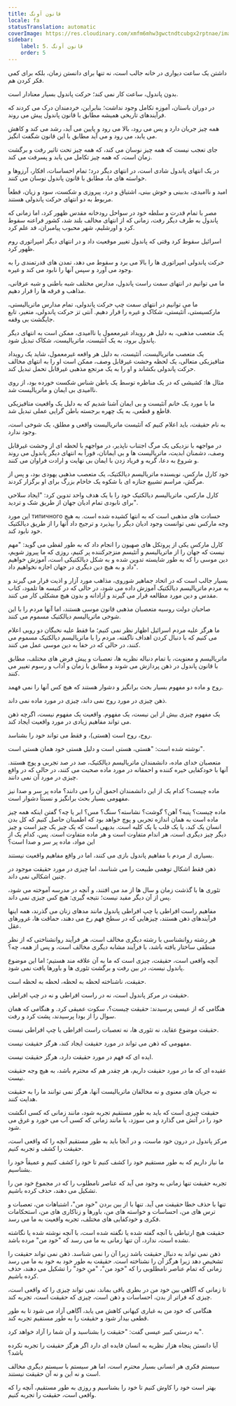 ```yaml
---
title: قانون آونگ
locale: fa
statusTranslation: automatic
coverImage: https://res.cloudinary.com/xmfm6mhw3gwctndtcubgx2rptnae/image/upload/v1741354419/small_cover_la_gran_rebelion_28716e29d2.webp
sidebar:
    label: 5. قانون آونگ
    order: 5
---
```

داشتن یک ساعت دیواری در خانه جالب است، نه تنها برای دانستن زمان، بلکه برای کمی فکر کردن هم.

بدون پاندول، ساعت کار نمی کند؛ حرکت پاندول بسیار معنادار است.

در دوران باستان، آموزه تکامل وجود نداشت؛ بنابراین، خردمندان درک می کردند که فرآیندهای تاریخی همیشه مطابق با قانون پاندول پیش می روند.

همه چیز جریان دارد و پس می رود، بالا می رود و پایین می آید، رشد می کند و کاهش می یابد، می رود و می آید مطابق با این قانون شگفت انگیز.

جای تعجب نیست که همه چیز نوسان می کند، که همه چیز تحت تاثیر رفت و برگشت زمان است، که همه چیز تکامل می یابد و پسرفت می کند.

در یک انتهای پاندول شادی است، در انتهای دیگر درد؛ تمام احساسات، افکار، آرزوها و خواسته های ما، مطابق با قانون پاندول نوسان می کنند.

امید و ناامیدی، بدبینی و خوش بینی، اشتیاق و درد، پیروزی و شکست، سود و زیان، قطعاً مربوط به دو انتهای حرکت پاندولی هستند.

مصر با تمام قدرت و سلطه خود در سواحل رودخانه مقدس ظهور کرد، اما زمانی که پاندول به طرف دیگر رفت، زمانی که از انتهای مخالف بلند شد، کشور فراعنه سقوط کرد و اورشلیم، شهر محبوب پیامبران، قد علم کرد.

اسرائیل سقوط کرد وقتی که پاندول تغییر موقعیت داد و در انتهای دیگر امپراتوری روم ظهور کرد.

حرکت پاندولی امپراتوری ها را بالا می برد و سقوط می دهد، تمدن های قدرتمندی را به وجود می آورد و سپس آنها را نابود می کند و غیره.

ما می توانیم در انتهای سمت راست پاندول، مدارس مختلف شبه باطنی و شبه عرفانی، مذاهب و فرقه ها را قرار دهیم.

ما می توانیم در انتهای سمت چپ حرکت پاندولی، تمام مدارس ماتریالیستی، مارکسیستی، آتئیستی، شکاک و غیره را قرار دهیم. آنتی تز حرکت پاندولی، متغیر، تابع جایگشت بی وقفه.

یک متعصب مذهبی، به دلیل هر رویداد غیرمعمول یا ناامیدی، ممکن است به انتهای دیگر پاندول برود، به یک آتئیست، ماتریالیست، شکاک تبدیل شود.

یک متعصب ماتریالیست، آتئیست، به دلیل هر واقعه غیرمعمول، شاید یک رویداد متافیزیکی متعالی، یک لحظه وحشت غیرقابل وصف، ممکن است او را به انتهای مخالف حرکت پاندولی بکشاند و او را به یک مرتجع مذهبی غیرقابل تحمل تبدیل کند.

مثال ها: کشیشی که در یک مناظره توسط یک باطن شناس شکست خورده بود، از روی ناامیدی بی ایمان و ماتریالیست شد.

ما با مورد یک خانم آتئیست و بی ایمان آشنا شدیم که به دلیل یک واقعیت متافیزیکی قاطع و قطعی، به یک چهره برجسته باطن گرایی عملی تبدیل شد.

به نام حقیقت، باید اعلام کنیم که آتئیست ماتریالیست واقعی و مطلق، یک شوخی است، وجود ندارد.

در مواجهه با نزدیکی یک مرگ اجتناب ناپذیر، در مواجهه با لحظه ای از وحشت غیرقابل وصف، دشمنان ابدیت، ماتریالیست ها و بی ایمانان، فوراً به انتهای دیگر پاندول می روند و شروع به دعا، گریه و فریاد زدن با ایمان بی نهایت و ارادت فراوان می کنند.

خود کارل مارکس، نویسنده ماتریالیسم دیالکتیک، یک متعصب مذهبی یهودی بود، و پس از مرگش، مراسم تشییع جنازه ای با شکوه یک خاخام بزرگ برای او برگزار کردند.

کارل مارکس، ماتریالیسم دیالکتیک خود را با یک هدف واحد تدوین کرد: "ایجاد سلاحی برای نابودی تمام ادیان جهان از طریق شک و تردید".

این مورد типичного حسادت های مذهبی است که به انتها کشیده شده است. به هیچ وجه مارکس نمی توانست وجود ادیان دیگر را بپذیرد و ترجیح داد آنها را از طریق دیالکتیک خود نابود کند.

کارل مارکس یکی از پروتکل های صهیون را انجام داد که به طور لفظی می گوید: "مهم نیست که جهان را از ماتریالیسم و ​​آتئیسم منزجرکننده پر کنیم، روزی که ما پیروز شویم، دین موسی را که به طور شایسته تدوین شده و به شکل دیالکتیکی است، آموزش خواهیم داد و به هیچ دین دیگری در جهان اجازه نخواهیم داد".

بسیار جالب است که در اتحاد جماهیر شوروی، مذاهب مورد آزار و اذیت قرار می گیرند و به مردم ماتریالیسم دیالکتیک آموزش داده می شود، در حالی که در کنیسه ها تلمود، کتاب مقدس و دین مورد مطالعه قرار می گیرند و آزادانه و بدون هیچ مشکلی کار می کنند.

صاحبان دولت روسیه متعصبان مذهبی قانون موسی هستند، اما آنها مردم را با این شوخی ماتریالیسم دیالکتیک مسموم می کنند.

ما هرگز علیه مردم اسرائیل اظهار نظر نمی کنیم؛ ما فقط علیه نخبگان دو رویی اعلام می کنیم که با دنبال کردن اهداف ناگفته، مردم را با ماتریالیسم دیالکتیک مسموم می کنند، در حالی که در خفا به دین موسی عمل می کنند.

ماتریالیسم و ​​معنویت، با تمام دنباله نظریه ها، تعصبات و پیش فرض های مختلف، مطابق با قانون پاندول در ذهن پردازش می شوند و مطابق با زمان و آداب و رسوم تغییر می کنند.

روح و ماده دو مفهوم بسیار بحث برانگیز و دشوار هستند که هیچ کس آنها را نمی فهمد.

ذهن چیزی در مورد روح نمی داند، چیزی در مورد ماده نمی داند.

یک مفهوم چیزی بیش از این نیست، یک مفهوم. واقعیت یک مفهوم نیست، اگرچه ذهن می تواند مفاهیم زیادی در مورد واقعیت ایجاد کند.

روح، روح است (هستی)، و فقط می تواند خود را بشناسد.

نوشته شده است: "هستی، هستی است و دلیل هستی خود همان هستی است".

متعصبان خدای ماده، دانشمندان ماتریالیسم دیالکتیک، صد در صد تجربی و پوچ هستند. آنها با خودکفایی خیره کننده و احمقانه در مورد ماده صحبت می کنند، در حالی که در واقع چیزی در مورد آن نمی دانند.

ماده چیست؟ کدام یک از این دانشمندان احمق آن را می دانند؟ ماده پر سر و صدا نیز مفهومی بسیار بحث برانگیز و نسبتاً دشوار است.

ماده چیست؟ پنبه؟ آهن؟ گوشت؟ نشاسته؟ سنگ؟ مس؟ ابر یا چه؟ گفتن اینکه همه چیز ماده است به همان اندازه تجربی و پوچ خواهد بود که اطمینان حاصل کنیم که کل بدن انسان یک کبد، یا یک قلب یا یک کلیه است. بدیهی است که یک چیز یک چیز است و چیز دیگر چیز دیگری است، هر اندام متفاوت است و هر ماده متفاوت است. پس، کدام یک از این مواد، ماده پر سر و صدا است؟

بسیاری از مردم با مفاهیم پاندول بازی می کنند، اما در واقع مفاهیم واقعیت نیستند.

ذهن فقط اشکال توهمی طبیعت را می شناسد، اما چیزی در مورد حقیقت موجود در چنین اشکالی نمی داند.

تئوری ها با گذشت زمان و سال ها از مد می افتند، و آنچه در مدرسه آموخته می شود، پس از آن دیگر مفید نیست؛ نتیجه گیری: هیچ کس چیزی نمی داند.

مفاهیم راست افراطی یا چپ افراطی پاندول مانند مدهای زنان می گذرند، همه اینها فرآیندهای ذهن هستند، چیزهایی که در سطح فهم رخ می دهند، حماقت ها، غرورهای عقل.

هر رشته روانشناسی با رشته دیگری مخالف است، هر فرآیند روانشناختی که از نظر منطقی ساختار یافته باشد، با فرآیند مشابه دیگری مخالف است، و پس از همه، چه؟

آنچه واقعی است، حقیقت، چیزی است که ما به آن علاقه مند هستیم؛ اما این موضوع پاندول نیست، در بین رفت و برگشت تئوری ها و باورها یافت نمی شود.

حقیقت، ناشناخته لحظه به لحظه، لحظه به لحظه است.

حقیقت در مرکز پاندول است، نه در راست افراطی و نه در چپ افراطی.

هنگامی که از عیسی پرسیدند: حقیقت چیست؟، سکوت عمیقی کرد. و هنگامی که همان سوال را از بودا پرسیدند، پشت کرد و رفت.

حقیقت موضوع عقاید، نه تئوری ها، نه تعصبات راست افراطی یا چپ افراطی نیست.

مفهومی که ذهن می تواند در مورد حقیقت ایجاد کند، هرگز حقیقت نیست.

ایده ای که فهم در مورد حقیقت دارد، هرگز حقیقت نیست.

عقیده ای که ما در مورد حقیقت داریم، هر چقدر هم که محترم باشد، به هیچ وجه حقیقت نیست.

نه جریان های معنوی و نه مخالفان ماتریالیست آنها، هرگز نمی توانند ما را به حقیقت هدایت کنند.

حقیقت چیزی است که باید به طور مستقیم تجربه شود، مانند زمانی که کسی انگشت خود را در آتش می گذارد و می سوزد، یا مانند زمانی که کسی آب می خورد و غرق می شود.

مرکز پاندول در درون خود ماست، و در آنجا باید به طور مستقیم آنچه را که واقعی است، حقیقت را کشف و تجربه کنیم.

ما نیاز داریم که به طور مستقیم خود را کشف کنیم تا خود را کشف کنیم و عمیقاً خود را بشناسیم.

تجربه حقیقت تنها زمانی به وجود می آید که عناصر نامطلوب را که در مجموع خود من را تشکیل می دهند، حذف کرده باشیم.

تنها با حذف خطا حقیقت می آید. تنها با از بین بردن "خود من"، اشتباهات من، تعصبات و ترس های من، احساسات و خواسته های من، باورها و زناکاری های من، استحکامات فکری و خودکفایی های مختلف، تجربه واقعیت به ما می رسد.

حقیقت هیچ ارتباطی با آنچه گفته شده یا نگفته شده است، با آنچه نوشته شده یا نگاشته نشده است، ندارد، آن تنها زمانی به ما می رسد که "خود من" مرده باشد.

ذهن نمی تواند به دنبال حقیقت باشد زیرا آن را نمی شناسد. ذهن نمی تواند حقیقت را تشخیص دهد زیرا هرگز آن را نشناخته است. حقیقت به طور خود به خود به ما می رسد زمانی که تمام عناصر نامطلوبی را که "خود من"، "منِ خود" را تشکیل می دهند، حذف کرده باشیم.

تا زمانی که آگاهی بین خود من در بطری باقی بماند، نمی تواند چیزی را که واقعی است، چیزی که فراتر از بدن، احساسات و ذهن است، چیزی که حقیقت است، تجربه کند.

هنگامی که خود من به غباری کیهانی کاهش می یابد، آگاهی آزاد می شود تا به طور قطعی بیدار شود و حقیقت را به طور مستقیم تجربه کند.

به درستی کبیر عیسی گفت: "حقیقت را بشناسید و آن شما را آزاد خواهد کرد".

آیا دانستن پنجاه هزار نظریه به انسان فایده ای دارد اگر هرگز حقیقت را تجربه نکرده باشد؟

سیستم فکری هر انسانی بسیار محترم است، اما هر سیستم با سیستم دیگری مخالف است و نه این و نه آن حقیقت نیستند.

بهتر است خود را کاوش کنیم تا خود را بشناسیم و روزی به طور مستقیم، آنچه را که واقعی است، حقیقت را تجربه کنیم.

